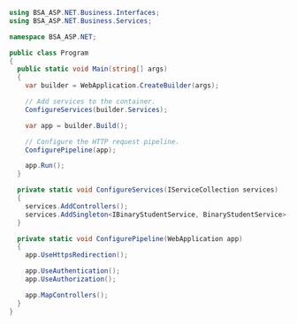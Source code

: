 ```csharp
using BSA_ASP.NET.Business.Interfaces;
using BSA_ASP.NET.Business.Services;

namespace BSA_ASP.NET;

public class Program
{
  public static void Main(string[] args)
  {
    var builder = WebApplication.CreateBuilder(args);

    // Add services to the container.
    ConfigureServices(builder.Services);

    var app = builder.Build();

    // Configure the HTTP request pipeline.
    ConfigurePipeline(app);

    app.Run();
  }

  private static void ConfigureServices(IServiceCollection services)
  {
    services.AddControllers();
    services.AddSingleton<IBinaryStudentService, BinaryStudentService>();
  }

  private static void ConfigurePipeline(WebApplication app)
  {
    app.UseHttpsRedirection();

    app.UseAuthentication();
    app.UseAuthorization();

    app.MapControllers();
  }
}
```
